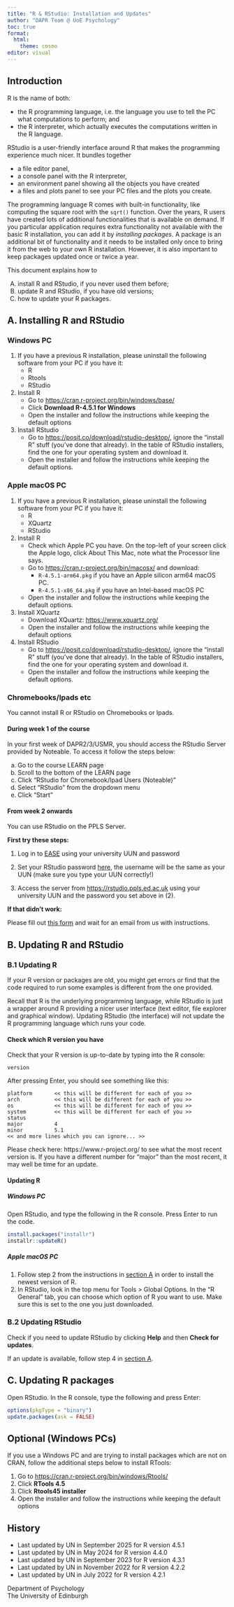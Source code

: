 ```yaml
---
title: "R & RStudio: Installation and Updates"
author: "DAPR Team @ UoE Psychology"
toc: true
format:
  html:
    theme: cosmo
editor: visual
---
```


## Introduction

R is the name of both:

-   the R programming language, i.e. the language you use to tell the PC what computations to perform; and
-   the R interpreter, which actually executes the computations written in the R language.

RStudio is a user-friendly interface around R that makes the programming experience much nicer. It bundles together

-   a file editor panel,
-   a console panel with the R interpreter,
-   an environment panel showing all the objects you have created
-   a files and plots panel to see your PC files and the plots you create.

The programming language R comes with built-in functionality, like computing the square root with the `sqrt()` function. Over the years, R users have created lots of additional functionalities that is available on demand. If you particular application requires extra functionality not available with the basic R installation, you can add it by *installing packages*. A package is an additional bit of functionality and it needs to be installed only once to bring it from the web to your own R installation. However, it is also important to keep packages updated once or twice a year.

This document explains how to

A)  install R and RStudio, if you never used them before;
B)  update R and RStudio, if you have old versions;
C)  how to update your R packages.

## A. Installing R and RStudio {#install-rstudio}

::::: panel-tabset
### Windows PC

1.  If you have a previous R installation, please uninstall the following software from your PC if you have it:
    -   R
    -   Rtools
    -   RStudio
2.  Install R
    -   Go to <https://cran.r-project.org/bin/windows/base/>
    -   Click **Download R-4.5.1 for Windows**
    -   Open the installer and follow the instructions while keeping the default options
3.  Install RStudio
    -   Go to <https://posit.co/download/rstudio-desktop/>, ignore the "install R" stuff (you've done that already). In the table of RStudio installers, find the one for your operating system and download it.\
    -   Open the installer and follow the instructions while keeping the default options.

### Apple macOS PC

1.  If you have a previous R installation, please uninstall the following software from your PC if you have it:
    -   R
    -   XQuartz
    -   RStudio
2.  Install R
    -   Check which Apple PC you have. On the top-left of your screen click the Apple logo, click About This Mac, note what the Processor line says.
    -   Go to <https://cran.r-project.org/bin/macosx/> and download:
        -   `R-4.5.1-arm64.pkg` if you have an Apple silicon arm64 macOS PC.
        -   `R-4.5.1-x86_64.pkg` if you have an Intel-based macOS PC
    -   Open the installer and follow the instructions while keeping the default options.
3.  Install XQuartz
    -   Download XQuartz: <https://www.xquartz.org/>
    -   Open the installer and follow the instructions while keeping the default options
4.  Install RStudio
    -   Go to <https://posit.co/download/rstudio-desktop/>, ignore the "install R" stuff (you've done that already). In the table of RStudio installers, find the one for your operating system and download it.\
    -   Open the installer and follow the instructions while keeping the default options.

### Chromebooks/Ipads etc

You cannot install R or RStudio on Chromebooks or Ipads.

::: {.callout-important icon="false"}
#### During week 1 of the course

In your first week of DAPR2/3/USMR, you should access the RStudio Server provided by Noteable. To access it follow the steps below:

a.  Go to the course LEARN page
b.  Scroll to the bottom of the LEARN page
c.  Click "RStudio for Chromebook/Ipad Users (Noteable)"
d.  Select "RStudio" from the dropdown menu
e.  Click "Start"
:::

::: {.callout-note collapse="true" icon="false"}
#### From week 2 onwards

You can use RStudio on the PPLS Server.

**First try these steps:**

1.  Log in to [EASE](https://www.ease.ed.ac.uk/) using your university UUN and password

2.  Set your RStudio password [here](https://rstudio.ppls.ed.ac.uk/setpass.php), the username will be the same as your UUN (make sure you type your UUN correctly!)

3.  Access the server from <https://rstudio.ppls.ed.ac.uk> using your university UUN and the password you set above in (2).

**If that didn't work:**

Please fill out [this form](https://forms.office.com/r/Pc5aqhyveE) and wait for an email from us with instructions.
:::
:::::

## B. Updating R and RStudio

### B.1 Updating R

If your R version or packages are old, you might get errors or find that the code required to run some examples is different from the one provided.

Recall that R is the underlying programming language, while RStudio is just a wrapper around R providing a nicer user interface (text editor, file explorer and graphical window). Updating RStudio (the interface) will not update the R programming language which runs your code.

#### Check which R version you have

Check that your R version is up-to-date by typing into the R console:

```         
version
```

After pressing Enter, you should see something like this:

```         
platform       << this will be different for each of you >>     
arch           << this will be different for each of you >>                  
os             << this will be different for each of you >>     
system         << this will be different for each of you >>        
status                                     
major          4                           
minor          5.1                         
<< and more lines which you can ignore... >>
```

Please check here: https://www.r-project.org/ to see what the most recent version is. If you have a different number for "major" than the most recent, it may well be time for an update.

#### Updating R

::: panel-tabset
##### Windows PC

Open RStudio, and type the following in the R console. Press Enter to run the code.

```r
install.packages("installr")
installr::updateR()
```

##### Apple macOS PC

1.  Follow step 2 from the instructions in [section A](#install-r) in order to install the newest version of R.\
2.  In RStudio, look in the top menu for Tools \> Global Options. In the "R General" tab, you can choose which option of R you want to use. Make sure this is set to the one you just downloaded.
:::

### B.2 Updating RStudio

Check if you need to update RStudio by clicking **Help** and then **Check for updates**.

If an update is available, follow step 4 in [section A](#install-rstudio).

## C. Updating R packages {#update-packages}

Open RStudio. In the R console, type the following and press Enter:

```r
options(pkgType = "binary")
update.packages(ask = FALSE)
```


## Optional (Windows PCs)

If you use a Windows PC and are trying to install packages which are not on CRAN, follow the additional steps below to install RTools:

1. Go to <https://cran.r-project.org/bin/windows/Rtools/>
1. Click **RTools 4.5**
1. Click **Rtools45 installer**
1. Open the installer and follow the instructions while keeping the default options


## History

-   Last updated by UN in September 2025 for R version 4.5.1
-   Last updated by UN in May 2024 for R version 4.4.0
-   Last updated by UN in September 2023 for R version 4.3.1
-   Last updated by UN in November 2022 for R version 4.2.2
-   Last updated by UN in July 2022 for R version 4.2.1

Department of Psychology\
The University of Edinburgh
